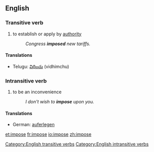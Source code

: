 ==English==

===Transitive verb===
[[Category:English transitive verbs]]
{{en-infl-reg-other-e|impos|e}}
# to establish or apply by [[authority]]
#:''Congress '''imposed''' new tariffs.''

====Translations====
{{top}}
{{mid}}
*Telugu: [[విధించు]] (vidhimchu)
{{bottom}}

===Intransitive verb===
[[Category:English intransitive verbs]]
{{en-infl-reg-other-e|impos|e}}
# to be an inconvenience
#:''I don't wish to '''impose''' upon you.''

====Translations====
*German: [[auferlegen]]

[[et:impose]]
[[fr:impose]]
[[io:impose]]
[[zh:impose]]